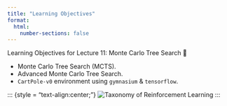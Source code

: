 ```yaml
---
title: "Learning Objectives"
format:
  html:
    number-sections: false
---
```


::: {.callout-note appearance="simple" icon=false}
Learning Objectives for Lecture 11: Monte Carlo Tree Search 🎯
:::

- Monte Carlo Tree Search (MCTS).
- Advanced Monte Carlo Tree Search.
- `CartPole-v0` environment using `gymnasium` & `tensorflow`.

::: {style = "text-align:center;"}
![Taxonomy of Reinforcement Learning](images/Lecture10.drawio.svg)
:::
